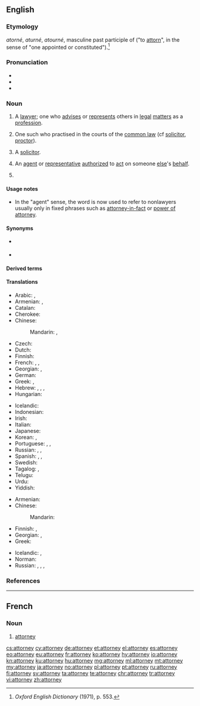==English==

===Etymology===
{{etyl|fro|en}} ''atorné'', ''aturné'', ''atourné'', masculine past participle of {{m|fro|atourner}} ("to [[attorn]]", in the sense of "one appointed or constituted").<ref>''Oxford English Dictionary'' (1971), p. 553.</ref>

===Pronunciation===
* {{audio|En-us-attorney.ogg|Audio (US)|lang=en}}
* {{IPA|/əˈtɜː(ɹ)ni/|lang=en}}
* {{rhymes|ɜː(ɹ)ni|lang=en}}

===Noun===
{{en-noun}}

# {{label|en|US}} A [[lawyer]]; one who [[advise]]s or [[represent]]s others in [[legal]] [[matter]]s as a [[profession]].
# {{label|en|UK 19th century and earlier}} One such who practised in the courts of the [[common law]] (cf [[solicitor]], [[proctor]]).
# {{label|en|UK|20th century and later, rare, usually pejorative}} A [[solicitor]].
# {{lb|en|obsolete|outside|set phrases}} An [[agent]] or [[representative]] [[authorize]]d to [[act]] on someone [[else]]'s [[behalf]].
# {{label|en|Philippines}} {{n-g|A title given to [[lawyer]]s and [[notary public|notaries public]], or those holders by profession who also do other jobs. Usually capitalized or abbreviated as [[Atty]].|lang=en}}

====Usage notes====
* In the "agent" sense, the word is now used to refer to nonlawyers usually only in fixed phrases such as [[attorney-in-fact]] or [[power of attorney]].

====Synonyms====
* {{l|en|mouthpiece}} {{qualifier|slang}}
* {{l|en|advocate}}

====Derived terms====
{{der3|attorney general|attorney-in-fact|attorney-at-law|patent attorney|[[power of attorney]] ([[POA]])|trade mark attorney|lang=en}}

====Translations====
{{trans-top|lawyer}}
* Arabic: {{qualifier|indefinite}} {{t|ar|مُحَامٍ|m}}, {{qualifier|definite}} {{t|ar|مُحَامِي|alt=المُحَامِي|m}}
* Armenian: {{t+|hy|փաստաբան}}, {{t+|hy|իրավաբան}}
* Catalan: {{t+|ca|advocat}}
* Cherokee: {{t|chr|ᏗᏘᏲᎯᎯ|tr=ditiyohihi|sc=Cher}}
* Chinese:
*: Mandarin: {{t|cmn|律師|sc=Hani}}, {{t+|cmn|律师|tr=lǜshī|sc=Hani}}
* Czech: {{t+|cs|advokát|m}}
* Dutch: {{t+|nl|advocaat|m|f}}
* Finnish: {{t+|fi|asianajaja}}
* French: {{t+|fr|juriste|m|f}}, {{t+|fr|avocat|m}}, {{t+|fr|avocate|f}}
* Georgian: {{t|ka|ადვოკატი|sc=Geor}}, {{t|ka|ვექილი|sc=Geor}}
* German: {{t+|de|Rechtsanwalt|m}}
* Greek: {{t+|el|δικηγόρος|m|f}}, {{t|el|νομικός σύμβουλος|m}}
* Hebrew: {{t+|he|פרקליט|m|tr=praqlyt'|sc=Hebr}}, {{t|he|פרקליטה|f|tr=praqlit'a|sc=Hebr}}, {{t+|he|עורך דין|m|alt=עֹרֵךְ דִּין|tr=orekh din}}, {{t|he|עורכת דין|f|alt=עֹרֶכֶת דִּין|tr=orekhet din}}
* Hungarian: {{t+|hu|ügyész}}
{{trans-mid}}
* Icelandic: {{t|is|lögfræðingur|m}}
* Indonesian: {{t+|id|jaksa}}
* Irish: {{t|ga|aturnae|m}}
* Italian: {{t+|it|avvocato}}
* Japanese: {{t+|ja|弁護士|tr=べんごし, bengoshi|sc=Jpan}}
* Korean: {{t+|ko|변호사|sc=Kore}}, {{t+|ko|변호인|sc=Kore}}
* Portuguese: {{t+|pt|advogado|m}}, {{t+|pt|advogada|f}}, {{t+|pt|causídico|m}}
* Russian: {{t+|ru|юри́ст|m}}, {{t+|ru|юри́стка|f}}, {{t+|ru|адвока́т|m}}
* Spanish: {{t+|es|abogado|m}}, {{t+|es|abogada|f}}, {{t+|es|notario|m}}
* Swedish: {{t+|sv|advokat|c}}
* Tagalog: {{t|tl|manananggol}}, {{t+|tl|abogado}}
* Telugu: {{t+|te|న్యాయవాది}}
* Urdu: {{t|ur|وکیل|m|f|tr=vakeel}}
* Yiddish: {{t|yi|אַדוואָקאַט|m|sc=Hebr}}
{{trans-bottom}}

{{trans-top|agent/representative}}
* Armenian: {{t+|hy|հավատարմատար}}
* Chinese:
*: Mandarin: {{t+|cmn|代理|sc=Hani}}
* Finnish: {{t|fi|oikeudenkäyntiasiamies}}, {{t+|fi|asiamies}}
* Georgian: {{t|ka|რწმუნებული|sc=Geor}}, {{t|ka|პროკურორი|sc=Geor}}
* Greek: {{t+|el|πληρεξούσιος|m}}
{{trans-mid}}
* Icelandic: {{t|is|fulltrúi|m}}, {{t|is|umboðsmaður|m}}
* Norman: {{t|nrf|protchuleux|m}}
* Russian: {{t+|ru|представи́тель|m}}, {{t+|ru|представи́тельница|f}}, {{t+|ru|пове́ренный|m}}, {{t+|ru|поверенный|f|alt=пове́ренная}}
{{trans-bottom}}

===References===
<references />

----

==French==

===Noun===
{{fr-noun|m}}

# [[#English|attorney]]

[[cs:attorney]]
[[cy:attorney]]
[[de:attorney]]
[[et:attorney]]
[[el:attorney]]
[[es:attorney]]
[[eo:attorney]]
[[eu:attorney]]
[[fr:attorney]]
[[ko:attorney]]
[[hy:attorney]]
[[io:attorney]]
[[kn:attorney]]
[[ku:attorney]]
[[hu:attorney]]
[[mg:attorney]]
[[ml:attorney]]
[[mt:attorney]]
[[my:attorney]]
[[ja:attorney]]
[[no:attorney]]
[[pl:attorney]]
[[pt:attorney]]
[[ru:attorney]]
[[fi:attorney]]
[[sv:attorney]]
[[ta:attorney]]
[[te:attorney]]
[[chr:attorney]]
[[tr:attorney]]
[[vi:attorney]]
[[zh:attorney]]
